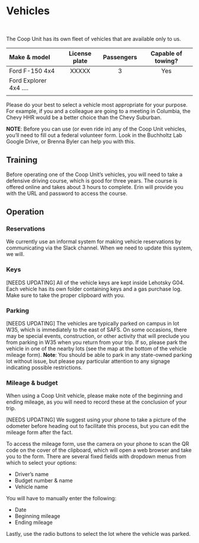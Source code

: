 # Vehicles

<br>

The Coop Unit has its own fleet of vehicles that are available only to us.

| Make & model | License plate | Passengers | Capable of towing?
|:-------------------|:-------------------------:|:-----:|:----:|
| Ford F-150 4x4 | XXXXX | 3 | Yes |
| Ford Explorer 4x4 ....
| | | 

Please do your best to select a vehicle most appropriate for your purpose. For example, if you and a colleague are going to a meeting in Columbia, the Chevy HHR would be a better choice than the Chevy Suburban.

**NOTE**: Before you can use (or even ride in) any of the Coop Unit vehicles, you'll need to fill out a federal volunteer form. Look in the Buchholtz Lab Google Drive, or Brenna Byler can help you with this. 

## Training

Before operating one of the Coop Unit's vehicles, you will need to take a defensive driving course, which is good for three years. The course is offered online and takes about 3 hours to complete. Erin will provide you with the URL and password to access the course. 

## Operation 

### Reservations

We currently use an informal system for making vehicle reservations by communicating via the Slack channel. When we need to update this system, we will. 

### Keys

[NEEDS UPDATING] All of the vehicle keys are kept inside Lehotsky G04. Each vehicle has its own folder containing keys and a gas purchase log. Make sure to take the proper clipboard with you.

### Parking

[NEEDS UPDATING] The vehicles are typically parked on campus in lot W35, which is immediately to the east of SAFS. On some occasions, there may be special events, construction, or other activity that will preclude you from parking in W35 when you return from your trip. If so, please park the vehicle in one of the nearby lots (see the map at the bottom of the vehicle mileage form). **Note**: You should be able to park in any state-owned parking lot without issue, but please pay particular attention to any signage indicating possible restrictions.

### Mileage & budget

When using a Coop Unit vehicle, please make note of the beginning and ending mileage, as you will need to record these at the conclusion of your trip. 

[NEEDS UPDATING] We suggest using your phone to take a picture of the odometer before heading out to facilitate this process, but you can edit the mileage form after the fact.

To access the mileage form, use the camera on your phone to scan the QR code on the cover of the clipboard, which will open a web browser and take you to the form. There are several fixed fields with dropdown menus from which to select your options:

* Driver's name  
* Budget number & name  
* Vehicle name  

You will have to manually enter the following:

* Date  
* Beginning mileage  
* Ending mileage  

Lastly, use the radio buttons to select the lot where the vehicle was parked.
